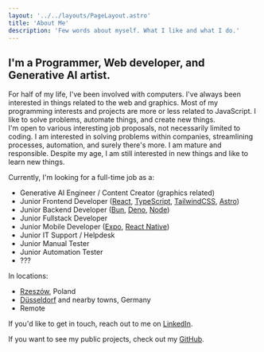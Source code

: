```yaml
---
layout: '../../layouts/PageLayout.astro'
title: 'About Me'
description: 'Few words about myself. What I like and what I do.'
---
```



## I'm a Programmer, Web developer, and Generative AI artist.

<div class='flex items-center'>
  <div class='mr-4 hidden sm:block'>
    <Icon icon='game-icons:anatomy' class='h-24 w-24 md:h-32 md:w-32 ' />
  </div>
  <div>
    For half of my life, I've been involved with computers.  
    I've always been interested in things related to the web and graphics.  
    Most of my programming interests and projects are more or less related to JavaScript.
    I like to solve problems, automate things, and create new things.
  </div>
</div>

<div class='flex items-center'>
  <div class='mr-4 hidden sm:block'>
    <Icon icon='game-icons:skills' class='h-24 w-24 md:h-32 md:w-32 ' />
  </div>
  <div>
    I'm open to various interesting job proposals, not necessarily limited to coding. I am interested in solving problems within companies, streamlining processes, automation, and surely there's more. I am mature and responsible. Despite my age, I am still interested in new things and like to learn new things. 
  </div>
</div>

Currently, I'm looking for a full-time job as a:
- Generative AI Engineer / Content Creator (graphics related)
- <span className='opacity-50'>Junior</span> Frontend Developer ([React](https://react.dev/), [TypeScript](https://www.typescriptlang.org/), [TailwindCSS](https://tailwindcss.com/), [Astro](https://astro.build/))
- <span className='opacity-50'>Junior</span> Backend Developer ([Bun](https://bun.sh/), [Deno](https://deno.com/), [Node](https://nodejs.org/en))
- <span className='opacity-50'>Junior</span> Fullstack Developer
- <span className='opacity-50'>Junior</span> Mobile Developer ([Expo](https://docs.expo.dev/), [React Native](https://reactnative.dev/))
- <span className='opacity-50'>Junior</span> IT Support / Helpdesk
- <span className='opacity-50'>Junior</span> Manual Tester
- <span className='opacity-50'>Junior</span> Automation Tester
- ???

In locations:
- [Rzeszów](https://www.openstreetmap.org/#map=14/50.03719/22.00613), Poland
- [Düsseldorf](https://www.openstreetmap.org/#map=13/51.22334/6.78148) and nearby towns,  Germany
- Remote

If you'd like to get in touch, reach out to me on [LinkedIn](https://www.linkedin.com/in/wasowsky/).

If you want to see my public projects, check out my [GitHub](https://github.com/Avaray).
